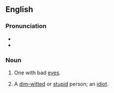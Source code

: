 ==English==

===Pronunciation===
{{rfap|en}}
* {{IPA|en|/ˈblɪŋkə(ɹ)d/}}
* {{homophone|en|blinkered}}

===Noun===
{{en-noun}}

# {{lb|en|obsolete}} One with bad [[eyes]].
# A [[dim-witted]] or [[stupid]] person; an [[idiot]].
